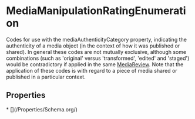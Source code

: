 
# MediaManipulationRatingEnumeration

Codes for use with the <Link href="/mediaAuthenticityCategory">mediaAuthenticityCategory</Link> property, indicating the authenticity of a media object (in the context of how it was published or shared). In general these codes are not mutually exclusive, although some combinations (such as 'original' versus 'transformed', 'edited' and 'staged') would be contradictory if applied in the same <a class="localLink" href="/MediaReview">MediaReview</a>. Note that the application of these codes is with regard to a piece of media shared or published in a particular context.

## Properties

<Grid>
* [](/Properties/Schema.org/)

</Grid>

